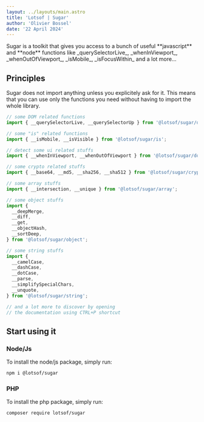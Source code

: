```yaml
---
layout: ../layouts/main.astro
title: 'Lotsof | Sugar'
author: 'Olivier Bossel'
date: '22 April 2024'
---
```


<div class="typo-lead typo-format">
  Sugar is a toolkit that gives you access to a bunch of useful **javascript**
  and **node** functions like _querySelectorLive_, _whenInViewport_,
  _whenOutOfViewport_, _isMobile_, _isFocusWithin_ and a lot more...
</div>

## Principles

Sugar does not import anything unless you explicitely ask for it. This means that you can use only the functions you need without having to import the whole library.

```js
// some DOM related functions
import { __querySelectorLive, __querySelectorUp } from '@lotsof/sugar/dom';

// some "is" related functions
import { __isMobile, __isVisible } from '@lotsof/sugar/is';

// detect some ui related stuffs
import { __whenInViewport, __whenOutOfViewport } from '@lotsof/sugar/dom';

// some crypto related stuffs
import { __base64, __md5, __sha256, __sha512 } from '@lotsof/sugar/crypto';

// some array stuffs
import { __intersection, __unique } from '@lotsof/sugar/array';

// some object stuffs
import {
  __deepMerge,
  __diff,
  __get,
  __objectHash,
  __sortDeep,
} from '@lotsof/sugar/object';

// some string stuffs
import {
  __camelCase,
  __dashCase,
  __dotCase,
  __parse,
  __simplifySpecialChars,
  __unquote,
} from '@lotsof/sugar/string';

// and a lot more to discover by opening
// the documentation using CTRL+P shortcut
```

## Start using it

### Node/Js

To install the node/js package, simply run:

```bash
npm i @lotsof/sugar
```

### PHP

To install the php package, simply run:

```bash
composer require lotsof/sugar
```
